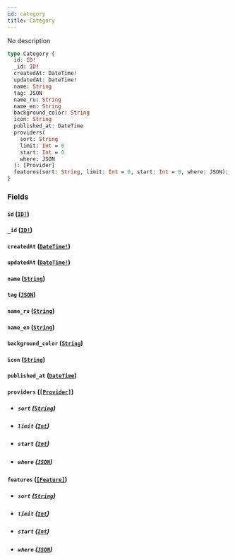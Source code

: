 ```yaml
---
id: category
title: Category
---
```


No description

```graphql
type Category {
  id: ID!
  _id: ID!
  createdAt: DateTime!
  updatedAt: DateTime!
  name: String
  tag: JSON
  name_ru: String
  name_en: String
  background_color: String
  icon: String
  published_at: DateTime
  providers(
    sort: String
    limit: Int = 0
    start: Int = 0
    where: JSON
  ): [Provider]
  features(sort: String, limit: Int = 0, start: Int = 0, where: JSON): [Feature]
}
```

### Fields

#### `id` ([`ID!`](/v1/scalars/id))

#### `_id` ([`ID!`](/v1/scalars/id))

#### `createdAt` ([`DateTime!`](/v1/scalars/date-time))

#### `updatedAt` ([`DateTime!`](/v1/scalars/date-time))

#### `name` ([`String`](/v1/scalars/string))

#### `tag` ([`JSON`](/v1/scalars/json))

#### `name_ru` ([`String`](/v1/scalars/string))

#### `name_en` ([`String`](/v1/scalars/string))

#### `background_color` ([`String`](/v1/scalars/string))

#### `icon` ([`String`](/v1/scalars/string))

#### `published_at` ([`DateTime`](/v1/scalars/date-time))

#### `providers` ([`[Provider]`](/v1/objects/provider))

- ##### `sort` ([`String`](/v1/scalars/string))

- ##### `limit` ([`Int`](/v1/scalars/int))

- ##### `start` ([`Int`](/v1/scalars/int))

- ##### `where` ([`JSON`](/v1/scalars/json))

#### `features` ([`[Feature]`](/v1/objects/feature))

- ##### `sort` ([`String`](/v1/scalars/string))

- ##### `limit` ([`Int`](/v1/scalars/int))

- ##### `start` ([`Int`](/v1/scalars/int))

- ##### `where` ([`JSON`](/v1/scalars/json))
